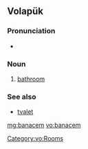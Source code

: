 ==Volapük==

===Pronunciation===
* {{IPA|/ba.naˈtʃem/|lang=vo}}

===Noun===
{{infl|vo|noun}}

# [[bathroom]] {{gloss|containing a bathtub}}

===See also===
* [[tvalet]]

[[Category:vo:Rooms]]

[[mg:banacem]]
[[vo:banacem]]